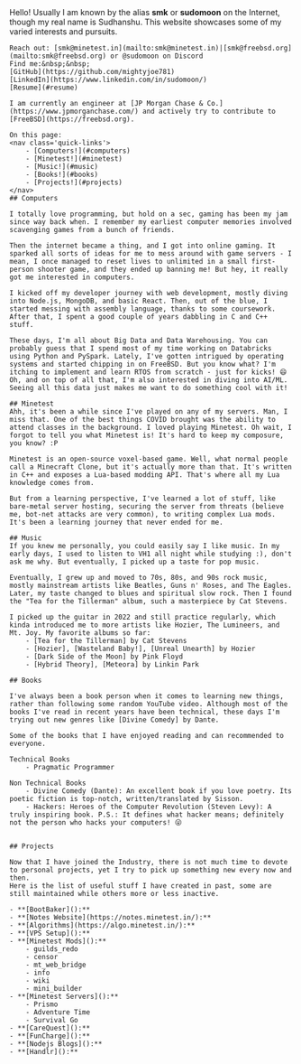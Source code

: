 
<HomepageLayout>
	Hello! Usually I am known by the alias <strong>smk</strong> or <strong>sudomoon</strong> on the Internet, though my real name is Sudhanshu. This website showcases some of my varied interests and pursuits.

	Reach out: [smk@minetest.in](mailto:smk@minetest.in)|[smk@freebsd.org](mailto:smk@freebsd.org) or @sudomoon on Discord  
	Find me:&nbsp;&nbsp;
	[GitHub](https://github.com/mightyjoe781)
	[LinkedIn](https://www.linkedin.com/in/sudomoon/)
	[Resume](#resume)

	I am currently an engineer at [JP Morgan Chase & Co.](https://www.jpmorganchase.com/) and actively try to contribute to [FreeBSD](https://freebsd.org).

	On this page:
	<nav class='quick-links'>
		- [Computers!](#computers)
		- [Minetest!](#minetest)
		- [Music!](#music)
		- [Books!](#books)
		- [Projects!](#projects)
	</nav>
	## Computers

	I totally love programming, but hold on a sec, gaming has been my jam since way back when. I remember my earliest computer memories involved scavenging games from a bunch of friends.
	
	Then the internet became a thing, and I got into online gaming. It sparked all sorts of ideas for me to mess around with game servers - I mean, I once managed to reset lives to unlimited in a small first-person shooter game, and they ended up banning me! But hey, it really got me interested in computers.
	
	I kicked off my developer journey with web development, mostly diving into Node.js, MongoDB, and basic React. Then, out of the blue, I started messing with assembly language, thanks to some coursework. After that, I spent a good couple of years dabbling in C and C++ stuff.

	These days, I'm all about Big Data and Data Warehousing. You can probably guess that I spend most of my time working on Databricks using Python and PySpark. Lately, I've gotten intrigued by operating systems and started chipping in on FreeBSD. But you know what? I'm itching to implement and learn RTOS from scratch - just for kicks! 😄 Oh, and on top of all that, I'm also interested in diving into AI/ML. Seeing all this data just makes me want to do something cool with it!
	
	## Minetest
	Ahh, it's been a while since I've played on any of my servers. Man, I miss that. One of the best things COVID brought was the ability to attend classes in the background. I loved playing Minetest. Oh wait, I forgot to tell you what Minetest is! It's hard to keep my composure, you know? :P

	Minetest is an open-source voxel-based game. Well, what normal people call a Minecraft Clone, but it's actually more than that. It's written in C++ and exposes a Lua-based modding API. That's where all my Lua knowledge comes from.

	But from a learning perspective, I've learned a lot of stuff, like bare-metal server hosting, securing the server from threats (believe me, bot-net attacks are very common), to writing complex Lua mods. It's been a learning journey that never ended for me.

	## Music
	If you knew me personally, you could easily say I like music. In my early days, I used to listen to VH1 all night while studying :), don't ask me why. But eventually, I picked up a taste for pop music.
	
	Eventually, I grew up and moved to 70s, 80s, and 90s rock music, mostly mainstream artists like Beatles, Guns n' Roses, and The Eagles. Later, my taste changed to blues and spiritual slow rock. Then I found the "Tea for the Tillerman" album, such a masterpiece by Cat Stevens.

	I picked up the guitar in 2022 and still practice regularly, which kinda introduced me to more artists like Hozier, The Lumineers, and Mt. Joy. My favorite albums so far:
		- [Tea for the Tillerman] by Cat Stevens
		- [Hozier], [Wasteland Baby!], [Unreal Unearth] by Hozier
		- [Dark Side of the Moon] by Pink Floyd
		- [Hybrid Theory], [Meteora] by Linkin Park

	## Books

	I've always been a book person when it comes to learning new things, rather than following some random YouTube video. Although most of the books I've read in recent years have been technical, these days I'm trying out new genres like [Divine Comedy] by Dante.	

	Some of the books that I have enjoyed reading and can recommended to everyone.
		
	Technical Books
		- Pragmatic Programmer
		
	Non Technical Books
		- Divine Comedy (Dante): An excellent book if you love poetry. Its poetic fiction is top-notch, written/translated by Sisson.
		- Hackers: Heroes of the Computer Revolution (Steven Levy): A truly inspiring book. P.S.: It defines what hacker means; definitely not the person who hacks your computers! 😜


	## Projects
	
	Now that I have joined the Industry, there is not much time to devote to personal projects, yet I try to pick up something new every now and then.
	Here is the list of useful stuff I have created in past, some are still maintained while others more or less inactive.

	- **[BootBaker]():** 
	- **[Notes Website](https://notes.minetest.in/):** 
	- **[Algorithms](https://algo.minetest.in/):** 
	- **[VPS Setup]():** 
	- **[Minetest Mods]():** 
		- guilds_redo
		- censor
		- mt_web_bridge
		- info
		- wiki
		- mini_builder
	- **[Minetest Servers]():**
		- Prismo
		- Adventure Time
		- Survival Go
	- **[CareQuest]():** 
	- **[FunCharge]():** 
	- **[Nodejs Blogs]():** 
	- **[Handlr]():** 


</HomepageLayout> 

